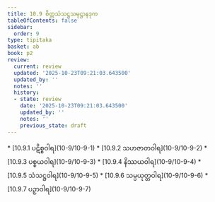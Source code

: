 ```yaml
---
title: 10.9 စိတ္တသံသဋ္ဌသမုဋ္ဌာနဒုက
tableOfContents: false
sidebar:
  order: 9
type: tipitaka
basket: ab
book: p2
review:
  current: review
  updated: '2025-10-23T09:21:03.643500'
  updated_by: ''
  notes: ''
  history:
  - state: review
    date: '2025-10-23T09:21:03.643500'
    updated_by: ''
    notes: ''
    previous_state: draft
---
```



<ReviewStatus review={frontmatter.review} showDetails={true} />

<HypothesisAnnotation frontmatter={frontmatter} />

<DynamicBreadcrumb />



<TableOfContents book="p2" section="10.9">
* [10.9.1 ပဋိစ္စဝါရ](10-9/10-9-1)
* [10.9.2 သဟဇာတဝါရ](10-9/10-9-2)
* [10.9.3 ပစ္စယဝါရ](10-9/10-9-3)
* [10.9.4 နိဿယဝါရ](10-9/10-9-4)
* [10.9.5 သံသဋ္ဌဝါရ](10-9/10-9-5)
* [10.9.6 သမ္ပယုတ္တဝါရ](10-9/10-9-6)
* [10.9.7 ပဉှာဝါရ](10-9/10-9-7)
</TableOfContents>